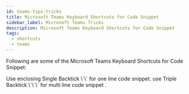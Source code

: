 ```yaml
---
id: teams-tips-tricks
title: Microsoft Teams Keyboard Shortcuts for Code Snippet
sidebar_label: Microsoft Teams Tricks
description: Microsoft Teams Keyboard Shortcuts for Code Snippet
tags:
  - shortcuts
  - teams
---
```


Following are some of the Microsoft Teams Keyboard Shortcuts for Code Snippet:

<Admonition type="tip" title="1">
 Use enclosing Single Backtick \`\`  for one line code snippet.
</Admonition>

<Admonition type="tip" title="2">
 use Triple Backtick \`\`\` for multi line code snippet .
</Admonition>

